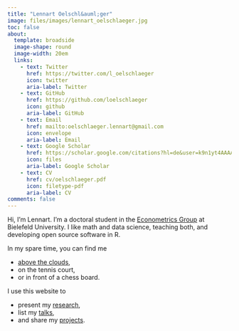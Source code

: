 ```yaml
---
title: "Lennart Oelschl&auml;ger"
image: files/images/lennart_oelschlaeger.jpg
toc: false
about: 
  template: broadside
  image-shape: round
  image-width: 20em
  links:
    - text: Twitter
      href: https://twitter.com/l_oelschlaeger
      icon: twitter
      aria-label: Twitter
    - text: GitHub
      href: https://github.com/loelschlaeger
      icon: github
      aria-label: GitHub
    - text: Email
      href: mailto:oelschlaeger.lennart@gmail.com
      icon: envelope
      aria-label: Email
    - text: Google Scholar
      href: https://scholar.google.com/citations?hl=de&user=k9n1yt4AAAAJ
      icon: files
      aria-label: Google Scholar
    - text: CV
      href: cv/oelschlaeger.pdf
      icon: filetype-pdf
      aria-label: CV
comments: false
---
```


Hi, I'm Lennart. I'm a doctoral student in the [Econometrics Group](https://www.uni-bielefeld.de/fakultaeten/wirtschaftswissenschaften/lehrbereiche/econometrics/) at Bielefeld University. I like math and data science, teaching both, and developing open source software in R.

In my spare time, you can find me 

- [above the clouds](https://www.youtube.com/watch?v=c2vc8qY3B5c), 
- on the tennis court, 
- or in front of a chess board.

I use this website to

- present my [research](research.qmd), 
- list my [talks](talks.qmd), 
- and share my [projects](projects.qmd).

